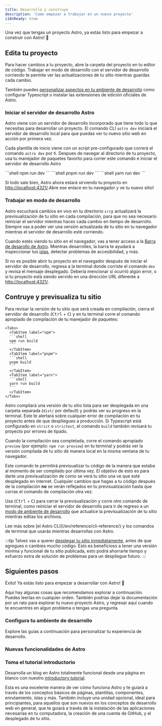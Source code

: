 ```yaml
---
title: Desarrolla y construye
description: 'Como empezar a trabajar en un nuevo proyecto'
i18nReady: true
---
```


Una vez que tengas un proyecto Astro, ya estás listo para empezar a construir con Astro! 🚀

## Edita tu proyecto

Para hacer cambios a tu proyecto, abre la carpeta del proyecto en tu editor de código. Trabajar en modo de desarrollo con el servidor de desarrollo corriendo te permite ver las actualizaciones de tu sitio mientras guardas cada cambio.

También puedes [personalizar aspectos en tu ambiente de desarrollo](#configura-tu-ambiente-de-desarrollo) como configurar Typescript o instalar las extensiones de edición oficiales de Astro.

### Iniciar el servidor de desarrollo Astro

Astro viene con un servidor de desarrollo incorporado que tiene todo lo que necesitas para desarrollar un proyecto. El comando CLI `astro dev` iniciará el servidor de desarrollo local para que puedas ver tu nuevo sitio web en acción por primera vez.

Cada plantilla de inicio viene con un script pre-configurado que correrá el comando `astro dev` por ti. Despues de navegar al directorio de tu proyecto, usa tu manejador de paquetes favorito para correr este comando e iniciar el servidor de desarrollo Astro

<Tabs>
  <TabItem label="npm">```shell npm run dev ```</TabItem>
  <TabItem label="pnpm">```shell pnpm run dev ```</TabItem>
  <TabItem label="yarn">```shell yarn run dev ```</TabItem>
</Tabs>

Si todo sale bien, Astro ahora estará sirviendo tu proyecto en [http://localhost:4321/](http://localhost:4321/).Abre ese enlace en tu navegador y ve tu nuevo sitio!

### Trabajar en modo de desarrollo

Astro escuchará cambios en vivo en tu directorio `src`y actualizará la previsualización de tu sitio en cada compilación, para que no sea necesario reiniciar el servidor mientras haces cada cambio en tiempo de desarrollo. Siempre vas a poder ver una versión actualizada de tu sitio en tu navegador mientras el servidor de desarrollo esté corriendo.

Cuando estés viendo tu sitio en el navegador, vas a tener acceso a la [Barra de desarollo de Astro](/es/guides/dev-toolbar/). Mientras desarrolles, la barra te ayudará a inspeccionar tus [islas](/es/concepts/islands/), detectar problemas de accesibilidad, y más.

Si no es posible abrir tu proyecto en el navegador después de iniciar el servidor de desarrollo, regresa a la terminal donde corriste el comando `dev` y revisa el mensaje desplegado. Debería mencionar si ocurrió algún error, o si tu proyecto está siendo servido en una dirección URL diferente a [http://localhost:4321/](http://localhost:4321/).

## Contruye y previsualiza tu sitio

Para revisar la versión de tu sitio que será creada en compilación, cierra el servidor de desarrollo (<kbd>Ctrl</kbd> + <kbd>C</kbd>) y en tu terminal corre el comando apropiado de compilación de tu manejador de paquetes:

    <Tabs>
      <TabItem label="npm">
      ```shell
      npm run build
      ```
      </TabItem>
      <TabItem label="pnpm">
      ```shell
      pnpm build
      ```
      </TabItem>
      <TabItem label="yarn">
      ```shell
      yarn run build
      ```
      </TabItem>
    </Tabs>

Astro compilará una versión de tu sitio lista para ser desplegada en una carpeta separada (`dist/` por default) y podrás ver su progreso en la terminal. Este te alertará sobre cualquier error de compilación en tu proyecto antes de que despliegues a producción. Si Typescript está configurado en `strict` o `strictest`, el comando `build` también revisará tu proyecto por errores de tipado.

Cuando la compilación sea completada, corre el comando apropiado `preview` (por ejemplo: `npm run preview`) en tu terminal y podrás ver la versión compilada de tu sitio de manera local en la misma ventana de tu navegador.

Este comando te permitirá previsualizar tu código de la manera que estaba al momento de ser compilado por última vez. El objetivo de esto es para darte una previsualización de como se verá tu sitio una ve que esté desplegado en internet. Cualquier cambios que hagas a tu código después de la compilación **no** se verán reflejados en tu previsualización hasta que corras el comando de compilación otra vez.

Usa (<kbd>Ctrl</kbd> + <kbd>C</kbd>) para cerrar la previsualización y corre otro comando de terminal, como reiniciar el servidor de desarrollo para ir de regreso a un [modo de ambiente de desarrollo](#work-in-development-mode) que actualice la previsualización de tu sitio mientras editas los archivos.

<ReadMore>
  Lee más sobre [el Astro CLI](/en/reference/cli-reference/) y los comandos de terminal que usarás mientras desarrollas con Astro.
</ReadMore>

:::tip
Talvez vas a querer [desplegar tu sitio inmediatamente](/en/guides/deploy/), antes de que agregues o cambies mucho código. Esto es beneficioso a tener una versión minima y funcional de tu sitio publicada, esto podrá ahorrarte tiempo y esfuerzo extra de solución de problemas para un despliegue futuro.
:::

## Siguientes pasos

Éxito! Ya estás listo para empezar a desarrollar con Astro! 🥳

Aquí hay algunas cosas que recomendamos explorar a continuación. Puedes leerlas en cualquier orden. También podrías dejar la documentación por un rato para explorar tu nuevo proyecto Astro, y regresar aquí cuando te encuentres en algun problema o tengas una pregunta.

### Configura tu ambiente de desarrollo

Explore las guías a continuación para personalizar tu experiencia de desarrollo.

<CardGrid>
  <LinkCard
    title="Configuración de editor"
    description="Personaliza tu editor de código para mejorar tu experiencia de desarrollo y conoce nuevas funcionalidades."
    href="/es/editor-setup/"
  />
  <LinkCard
    title="Barra de herramientas de desarrollo"
    description="Explora las funcionalidades de la barra de desarrollo."
    href="/es/guides/dev-toolbar/"
  />
  <LinkCard
    title="Configuración de TypeScript"
    description="Configura opciones para revisión de tipado, IntelliSense, y más."
    href="/es/guides/typescript/"
  />
</CardGrid>

### Nuevas funcionalidades de Astro

<CardGrid>
  <LinkCard
    title="Entiende tu código"
    description="Aprende sobre la estructura de archivos de Astro en nuestra guía de Estructura de proyecto"
    href="/es/basics/project-structure/"
  />
  <LinkCard
    title="Crea colecciones de contenido"
    description="Agrega contenido a tu nuevo sitio con validación frontmatter y revisión de tipado automática."
    href="/es/guides/content-collections/"
  />
  <LinkCard
    title="Agrega transisiones de vista"
    description="Crea transiciones de página y animaciones fluidas."
    href="/es/guides/view-transitions/"
  />
  <LinkCard
    title="Aprende sobre las Islas"
    description="Lee sobre la arquitectura de islas de Astro"
    href="/es/concepts/islands/"
  />
</CardGrid>

### Toma el tutorial introductorio

Desarrolla un blog en Astro totalmente funcional desde una página en blanco con nuestro [introductory tutorial](/es/tutorial/0-introduction/).

Esta es una excelente manera de ver cómo funciona Astro y te guiará a través de los conceptos básicos de páginas, plantillas, componentes, enrutamiento, islas y más. También incluye una unidad opcional, ideal para principiantes, para aquellos que son nuevos en los conceptos de desarrollo web en general, que te guiará a través de la instalación de las aplicaciones necesarias en tu computadora, la creación de una cuenta de GitHub, y el desplegado de tu sitio.